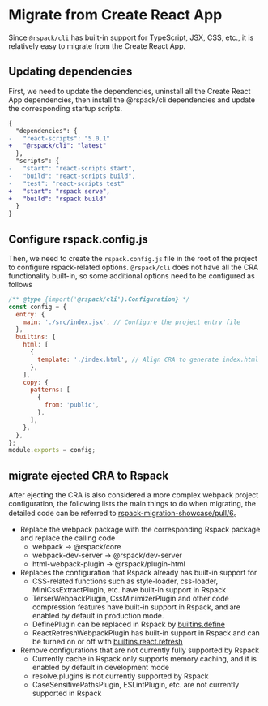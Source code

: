 # Migrate from Create React App

Since `@rspack/cli` has built-in support for TypeScript, JSX, CSS, etc., it is relatively easy to migrate from the Create React App.

## Updating dependencies

First, we need to update the dependencies, uninstall all the Create React App dependencies, then install the @rspack/cli dependencies and update the corresponding startup scripts.

```diff title=package.json
{
  "dependencies": {
-   "react-scripts": "5.0.1"
+   "@rspack/cli": "latest"
  },
  "scripts": {
-   "start": "react-scripts start",
-   "build": "react-scripts build",
-   "test": "react-scripts test"
+   "start": "rspack serve",
+   "build": "rspack build"
  }
}
```

## Configure rspack.config.js

Then, we need to create the `rspack.config.js` file in the root of the project to configure rspack-related options. `@rspack/cli` does not have all the CRA functionality built-in, so some additional options need to be configured as follows

```js title=rspack.config.js
/** @type {import('@rspack/cli').Configuration} */
const config = {
  entry: {
    main: './src/index.jsx', // Configure the project entry file
  },
  builtins: {
    html: [
      {
        template: './index.html', // Align CRA to generate index.html
      },
    ],
    copy: {
      patterns: [
        {
          from: 'public',
        },
      ],
    },
  },
};
module.exports = config;
```

## migrate ejected CRA to Rspack

After ejecting the CRA is also considered a more complex webpack project configuration, the following lists the main things to do when migrating, the detailed code can be referred to [rspack-migration-showcase/pull/6](https://github.com/web-infra-dev/rspack-migration-showcase/pull/6)。

- Replace the webpack package with the corresponding Rspack package and replace the calling code
  - webpack -> @rspack/core
  - webpack-dev-server -> @rspack/dev-server
  - html-webpack-plugin -> @rspack/plugin-html
- Replaces the configuration that Rspack already has built-in support for
  - CSS-related functions such as style-loader, css-loader, MiniCssExtractPlugin, etc. have built-in support in Rspack
  - TerserWebpackPlugin, CssMinimizerPlugin and other code compression features have built-in support in Rspack, and are enabled by default in production mode.
  - DefinePlugin can be replaced in Rspack by [builtins.define](config/builtins#builtinsdefine)
  - ReactRefreshWebpackPlugin has built-in support in Rspack and can be turned on or off with [builtins.react.refresh](config/builtins#builtinsreact)
- Remove configurations that are not currently fully supported by Rspack
  - Currently cache in Rspack only supports memory caching, and it is enabled by default in development mode
  - resolve.plugins is not currently supported by Rspack
  - CaseSensitivePathsPlugin, ESLintPlugin, etc. are not currently supported in Rspack
